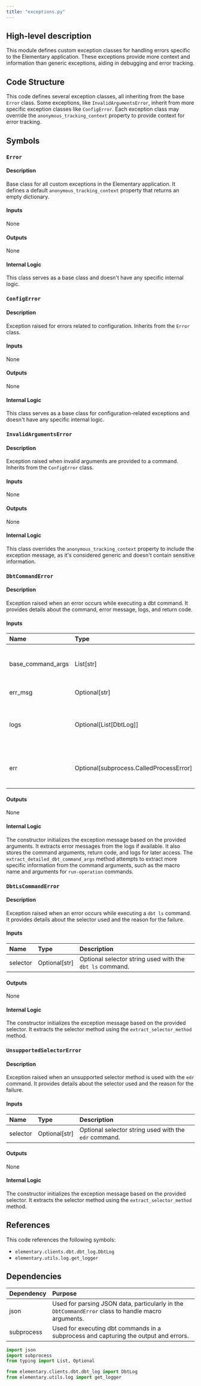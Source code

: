 ```yaml
---
title: "exceptions.py"
---
```


## High-level description
This module defines custom exception classes for handling errors specific to the Elementary application. These exceptions provide more context and information than generic exceptions, aiding in debugging and error tracking.

## Code Structure
This code defines several exception classes, all inheriting from the base `Error` class. Some exceptions, like `InvalidArgumentsError`, inherit from more specific exception classes like `ConfigError`. Each exception class may override the `anonymous_tracking_context` property to provide context for error tracking.

## Symbols
### `Error`
#### Description
Base class for all custom exceptions in the Elementary application. It defines a default `anonymous_tracking_context` property that returns an empty dictionary.

#### Inputs
None

#### Outputs
None

#### Internal Logic
This class serves as a base class and doesn't have any specific internal logic.

### `ConfigError`
#### Description
Exception raised for errors related to configuration. Inherits from the `Error` class.

#### Inputs
None

#### Outputs
None

#### Internal Logic
This class serves as a base class for configuration-related exceptions and doesn't have any specific internal logic.

### `InvalidArgumentsError`
#### Description
Exception raised when invalid arguments are provided to a command. Inherits from the `ConfigError` class.

#### Inputs
None

#### Outputs
None

#### Internal Logic
This class overrides the `anonymous_tracking_context` property to include the exception message, as it's considered generic and doesn't contain sensitive information.

### `DbtCommandError`
#### Description
Exception raised when an error occurs while executing a dbt command. It provides details about the command, error message, logs, and return code.

#### Inputs
| Name | Type | Description |
|:-----|:-----|:------------|
| base_command_args | List[str] | List of base command arguments used for the dbt command. |
| err_msg | Optional[str] | Optional error message. |
| logs | Optional[List[DbtLog]] | Optional list of DbtLog objects containing log messages from the dbt command execution. |
| err | Optional[subprocess.CalledProcessError] | Optional CalledProcessError object if the dbt command execution failed. |

#### Outputs
None

#### Internal Logic
The constructor initializes the exception message based on the provided arguments. It extracts error messages from the logs if available. It also stores the command arguments, return code, and logs for later access. The `extract_detailed_dbt_command_args` method attempts to extract more specific information from the command arguments, such as the macro name and arguments for `run-operation` commands.

### `DbtLsCommandError`
#### Description
Exception raised when an error occurs while executing a `dbt ls` command. It provides details about the selector used and the reason for the failure.

#### Inputs
| Name | Type | Description |
|:-----|:-----|:------------|
| selector | Optional[str] | Optional selector string used with the `dbt ls` command. |

#### Outputs
None

#### Internal Logic
The constructor initializes the exception message based on the provided selector. It extracts the selector method using the `extract_selector_method` method.

### `UnsupportedSelectorError`
#### Description
Exception raised when an unsupported selector method is used with the `edr` command. It provides details about the selector used and the reason for the failure.

#### Inputs
| Name | Type | Description |
|:-----|:-----|:------------|
| selector | Optional[str] | Optional selector string used with the `edr` command. |

#### Outputs
None

#### Internal Logic
The constructor initializes the exception message based on the provided selector. It extracts the selector method using the `extract_selector_method` method.

## References
This code references the following symbols:

- `elementary.clients.dbt.dbt_log.DbtLog`
- `elementary.utils.log.get_logger`

## Dependencies
| Dependency | Purpose |
|:-----------|:--------|
| json | Used for parsing JSON data, particularly in the `DbtCommandError` class to handle macro arguments. |
| subprocess | Used for executing dbt commands in a subprocess and capturing the output and errors. |

```python
import json
import subprocess
from typing import List, Optional

from elementary.clients.dbt.dbt_log import DbtLog
from elementary.utils.log import get_logger
```